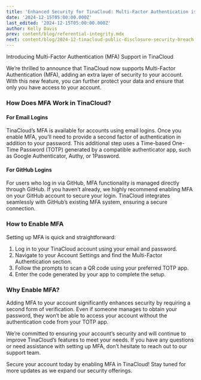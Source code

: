 ```yaml
---
title: 'Enhanced Security for TinaCloud: Multi-Factor Authentication is Here'
date: '2024-12-15T05:00:00.000Z'
last_edited: '2024-12-15T05:00:00.000Z'
author: Kelly Davis
prev: content/blog/referential-integrity.mdx
next: content/blog/2024-12-tinacloud-public-disclosure-security-breach.mdx
---
```


Introducing Multi-Factor Authentication (MFA) Support in TinaCloud

We’re thrilled to announce that TinaCloud now supports Multi-Factor Authentication (MFA), adding an extra layer of security to your account. With this new feature, you can further protect your data and ensure that only you have access to your account.

### How Does MFA Work in TinaCloud?

#### For Email Logins

TinaCloud’s MFA is available for accounts using email logins. Once you enable MFA, you’ll need to provide a second factor of authentication in addition to your password. This additional step uses a Time-based One-Time Password (TOTP) generated by a compatible authenticator app, such as Google Authenticator, Authy, or 1Password.

#### For GitHub Logins

For users who log in via GitHub, MFA functionality is managed directly through GitHub. If you haven’t already, we highly recommend enabling MFA on your GitHub account to secure your login. TinaCloud integrates seamlessly with GitHub’s existing MFA system, ensuring a secure connection.

### How to Enable MFA

Setting up MFA is quick and straightforward:

1. Log in to your TinaCloud account using your email and password.
2. Navigate to your Account Settings and find the Multi-Factor Authentication section.
3. Follow the prompts to scan a QR code using your preferred TOTP app.
4. Enter the code generated by your app to complete the setup.

### Why Enable MFA?

Adding MFA to your account significantly enhances security by requiring a second form of verification. Even if someone manages to obtain your password, they won’t be able to access your account without the authentication code from your TOTP app.

We’re committed to ensuring your account’s security and will continue to improve TinaCloud’s features to meet your needs. If you have any questions or need assistance with setting up MFA, don’t hesitate to reach out to our support team.

Secure your account today by enabling MFA in TinaCloud! Stay tuned for more updates as we expand our security offerings.
